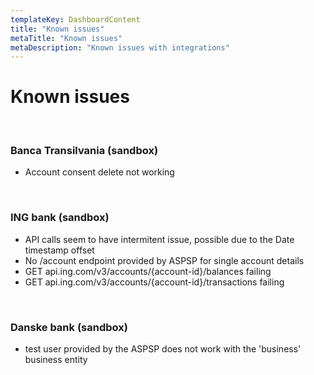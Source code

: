 ```yaml
---
templateKey: DashboardContent
title: "Known issues"
metaTitle: "Known issues"
metaDescription: "Known issues with integrations"
---
```


# Known issues
<br />

### Banca Transilvania (sandbox)

* Account consent delete not working
<br />

### ING bank (sandbox)

* API calls seem to have intermitent issue, possible due to the Date timestamp offset
* No /account endpoint provided by ASPSP for single account details
* GET api.ing.com/v3/accounts/{account-id}/balances failing
* GET api.ing.com/v3/accounts/{account-id}/transactions failing
<br />

### Danske bank (sandbox)

* test user provided by the ASPSP does not work with the 'business' business entity
